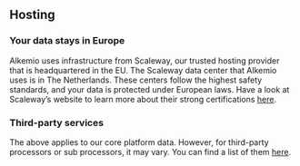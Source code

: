 ## Hosting

### Your data stays in Europe

Alkemio uses infrastructure from Scaleway, our trusted hosting provider that is headquartered in the EU.
The Scaleway data center that Alkemio uses is in The Netherlands.
These centers follow the highest safety standards, and your data is protected under European laws.
Have a look at Scaleway’s website to learn more about their strong certifications [here](https://www.scaleway.com/en/security-and-resilience/).

### Third-party services

The above applies to our core platform data.
However, for third-party processors or sub processors, it may vary.
You can find a list of them [here](https://welcome.alkem.io/third-parties/).
